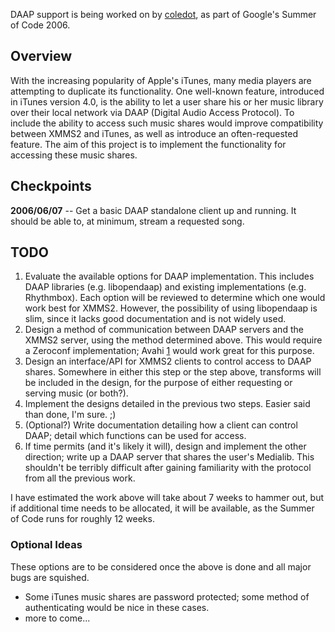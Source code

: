 DAAP support is being worked on by [[User:Coledot|coledot]], as part of Google's Summer of Code 2006.

== Overview ==

With the increasing popularity of Apple's iTunes, many media players are attempting to duplicate its functionality. One well-known feature, introduced in iTunes version 4.0, is the ability to let a user share his or her music library over their local network via DAAP (Digital Audio Access Protocol). To include the ability to access such music shares would improve compatibility between XMMS2 and iTunes, as well as introduce an often-requested feature. The aim of this project is to implement the functionality for accessing these music shares.

== Checkpoints ==

'''2006/06/07''' -- Get a basic DAAP standalone client up and running. It should be able to, at minimum, stream a requested song.

== TODO ==

#Evaluate the available options for DAAP implementation. This includes DAAP libraries (e.g. libopendaap) and existing implementations (e.g. Rhythmbox). Each option will be reviewed to determine which one would work best for XMMS2. However, the possibility of using libopendaap is slim, since it lacks good documentation and is not widely used.
#Design a method of communication between DAAP servers and the XMMS2 server, using the method determined above. This would require a Zeroconf implementation; Avahi [http://avahi.org/] would work great for this purpose.
#Design an interface/API for XMMS2 clients to control access to DAAP shares. Somewhere in either this step or the step above, transforms will be included in the design, for the purpose of either requesting or serving music (or both?).
#Implement the designs detailed in the previous two steps. Easier said than done, I'm sure. ;)
#(Optional?) Write documentation detailing how a client can control DAAP; detail which functions can be used for access.
#If time permits (and it's likely it will), design and implement the other direction; write up a DAAP server that shares the user's Medialib. This shouldn't be terribly difficult after gaining familiarity with the protocol from all the previous work.

I have estimated the work above will take about 7 weeks to hammer out, but if additional time needs to be allocated, it will be available, as the Summer of Code runs for roughly 12 weeks.


===Optional Ideas===
These options are to be considered once the above is done and all major bugs are squished.
*Some iTunes music shares are password protected; some method of authenticating would be nice in these cases.
*more to come...